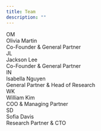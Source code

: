 ```yaml
---
title: Team
description: ""
---
```


<div className="grid lg:grid-cols-2 sm:grid-cols-1 gap-4 mt-8 sm:gap-6">
  <LinkedCard href="/Team/olivia-martin">
    <div className="flex items-start gap-4 w-5/6">
      <Avatar className="hidden h-28 w-28 sm:flex">
        <AvatarImage src="/avatars/01.jpg" alt="Olivia Martin"/>
        <AvatarFallback>OM</AvatarFallback>
      </Avatar>
      <div className="grid gap-1">
        <div className="text-sm font-medium leading-none">
          Olivia Martin
        </div>
        <div className="text-sm text-muted-foreground">
          Co-Founder & General Partner
        </div>
      </div>
    </div>
  </LinkedCard>
  <LinkedCard href="/Team/olivia-martin">
    <div className="flex items-start gap-4 w-5/6">
    <Avatar className="hidden h-28 w-28 sm:flex">
      <AvatarImage src="/avatars/02.jpeg" alt="Avatar"/>
      <AvatarFallback>JL</AvatarFallback>
    </Avatar>
    <div className="grid gap-1">
      <div className="text-sm font-medium leading-none">
        Jackson Lee
      </div>
      <div className="text-sm text-muted-foreground">
        Co-Founder & General Partner
      </div>
      </div>
    </div>
  </LinkedCard>
  <LinkedCard href="/Team/olivia-martin">
    <div className="flex items-start gap-4 w-5/6">
      <Avatar className="hidden h-28 w-28 sm:flex">
        <AvatarImage src="/avatars/03.jpg" alt="Avatar"/>
        <AvatarFallback>IN</AvatarFallback>
      </Avatar>
      <div className="grid gap-1">
        <div className="text-sm font-medium leading-none">
          Isabella Nguyen
        </div>
        <div className="text-sm text-muted-foreground">
          General Partner & Head of Research
        </div>
      </div>
    </div>
  </LinkedCard>
  <LinkedCard href="/Team/olivia-martin">
    <div className="flex items-start gap-4 w-5/6">
      <Avatar className="hidden h-28 w-28 sm:flex">
        <AvatarImage src="/avatars/04.jpg" alt="Avatar"/>
        <AvatarFallback>WK</AvatarFallback>
      </Avatar>
      <div className="grid gap-1">
        <div className="text-lg font-medium leading-none">
          William Kim
        </div>
        <div className="text-sm text-muted-foreground">
          COO & Managing Partner
        </div>
      </div>
    </div>
  </LinkedCard>
  <LinkedCard href="/Team/olivia-martin">
    <div className="flex items-start gap-4 w-5/6">
      <Avatar className="hidden h-28 w-28 sm:flex">
        <AvatarImage src="/avatars/05.jpg" alt="Avatar"/>
        <AvatarFallback>SD</AvatarFallback>
      </Avatar>
      <div className="grid gap-1">
        <div className="text-sm font-medium leading-none">
          Sofia Davis
        </div>
        <div className="text-sm text-muted-foreground">
          Research Partner & CTO
        </div>
      </div>
    </div>
  </LinkedCard>
</div>